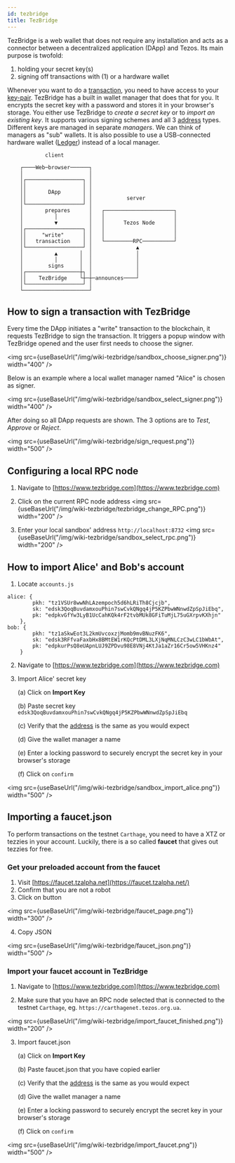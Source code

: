 ```yaml
---
id: tezbridge
title: TezBridge
---
```



TezBridge is a web wallet that does not require any installation and acts as a connector between a decentralized application (DApp) and Tezos. Its main purpose is twofold: 

1. holding your secret key(s)
2. signing off transactions with (1) or a hardware wallet

Whenever you want to do a [transaction](transaction), you need to have access to your [key-pair](key-pair). TezBridge has a built in wallet manager that does that for you. It encrypts the secret key with a password and stores it in your browser's storage. You either use TezBridge to *create a secret key* or to *import an existing key*. It supports various signing schemes and all 3 [address](address) types. Different keys are managed in separate *managers*. We can think of managers as "sub" wallets. It is also possible to use a USB-connected hardware wallet ([Ledger](https://www.ledger.com)) instead of a local manager.

```	                                                  
	        client                                    
	                                                  
	┌────Web─browser──────┐                           
	│                     │                           
	│┌──────────────────┐ │                           
	││                  │ │                           
	││       DApp       │ │                           
	││                  │ │           server          
	│└──────────────────┘ │                           
	│       prepares      │   ┌──────────────────────┐
	│          │          │   │                      │
	│          ▼          │   │      Tezos Node      │
	│┌──────────────────┐ │   │                      │
	││     "write"      │ │   │                      │
	││   transaction    │ │   └─────────RPC──────────┘
	│└──────────────────┘ │              ▲            
	│          ▲       │  │              │            
	│          │       │  │              │            
	│        signs     │  │              │            
	│┌─────────────────┼┐ │              │            
	││    TezBridge    └┼─┼─announces────┘            
	│└──────────────────┘ │                           
	└─────────────────────┘                           
```
## How to sign a transaction with TezBridge

Every time the DApp initiates a "write" transaction to the blockchain, it requests TezBridge to sign the transaction. It triggers a popup window with TezBridge opened and the user first needs to choose the signer.

<img src={useBaseUrl("/img/wiki-tezbridge/sandbox_choose_signer.png")} width="400" />

Below is an example where a local wallet manager named "Alice" is chosen as signer.

<img src={useBaseUrl("/img/wiki-tezbridge/sandbox_select_signer.png")} width="400" />

After doing so all DApp requests are shown. The 3 options are to *Test*, *Approve* or *Reject*. 

<img src={useBaseUrl("/img/wiki-tezbridge/sign_request.png")} width="500" />




## Configuring a local RPC node

1. Navigate to [https://www.tezbridge.com](https://www.tezbridge.com)
2. Click on the current RPC node address
<img src={useBaseUrl("/img/wiki-tezbridge/tezbridge_change_RPC.png")} width="200" />

3. Enter your local sandbox' address `http://localhost:8732` 
<img src={useBaseUrl("/img/wiki-tezbridge/sandbox_select_rpc.png")} width="200" />

## How to import Alice' and Bob's account
1. Locate `accounts.js`

```
alice: {
        pkh: "tz1VSUr8wwNhLAzempoch5d6hLRiTh8Cjcjb",
        sk: "edsk3QoqBuvdamxouPhin7swCvkQNgq4jP5KZPbwWNnwdZpSpJiEbq",
        pk: "edpkvGfYw3LyB1UcCahKQk4rF2tvbMUk8GFiTuMjL75uGXrpvKXhjn"
    },
bob: {
        pkh: "tz1aSkwEot3L2kmUvcoxzjMomb9mvBNuzFK6",
        sk: "edsk3RFfvaFaxbHx8BMtEW1rKQcPtDML3LXjNqMNLCzC3wLC1bWbAt",
        pk: "edpkurPsQ8eUApnLUJ9ZPDvu98E8VNj4KtJa1aZr16Cr5ow5VHKnz4"
    }
```

2. Navigate to [https://www.tezbridge.com](https://www.tezbridge.com)

3. Import Alice' secret key

	(a) Click on **Import Key** 

	(b)	Paste secret key `edsk3QoqBuvdamxouPhin7swCvkQNgq4jP5KZPbwWNnwdZpSpJiEbq`

	(c) Verify that the [address](address) is the same as you would expect

	(d) Give the wallet manager a name

	(e) Enter a locking password to securely encrypt the secret key in your browser's storage

	(f) Click on `confirm`

<img src={useBaseUrl("/img/wiki-tezbridge/sandbox_import_alice.png")} width="500" />




## Importing a faucet.json

To perform transactions on the testnet `Carthage`, you need to have a XTZ or tezzies in your account. Luckily, there is a so called **faucet** that gives out tezzies for free. 

### Get your preloaded account from the faucet

1. Visit [https://faucet.tzalpha.net](https://faucet.tzalpha.net/) 
2. Confirm that you are not a robot
3. Click on button

<img src={useBaseUrl("/img/wiki-tezbridge/faucet_page.png")} width="300" />

4. Copy JSON

<img src={useBaseUrl("/img/wiki-tezbridge/faucet_json.png")} width="500" />

### Import your faucet account in TezBridge

1. Navigate to [https://www.tezbridge.com](https://www.tezbridge.com)

2. Make sure that you have an RPC node selected that is connected to the testnet `Carthage`, eg. `https://carthagenet.tezos.org.ua`.

<img src={useBaseUrl("/img/wiki-tezbridge/import_faucet_finished.png")} width="200" />

3. Import faucet.json

	(a) Click on **Import Key** 

	(b)	Paste faucet.json that you have copied earlier

	(c) Verify that the [address](address) is the same as you would expect

	(d) Give the wallet manager a name

	(e) Enter a locking password to securely encrypt the secret key in your browser's storage

	(f) Click on `confirm`

<img src={useBaseUrl("/img/wiki-tezbridge/import_faucet.png")} width="500" />